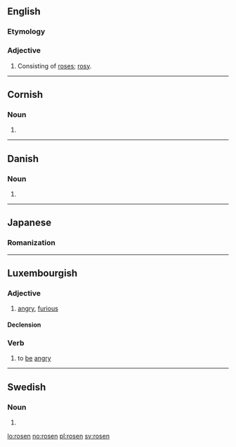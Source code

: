 ==English==

===Etymology===
{{suffix|rose|en}}

===Adjective===
{{en-adj}}

# {{obsolete}} Consisting of [[rose]]s; [[rosy]].

{{Webster 1913}}

----

==Cornish==

===Noun===
{{head|kw|noun form|g=f}}

# {{singulative of|ros|lang=kw}}

----

==Danish==

===Noun===
{{head|da|noun form|g=c}}

# {{form of|singular definite|rose|lang=da}}

----

==Japanese==

===Romanization===
{{ja-romaji|ろせん}}

----

==Luxembourgish==

===Adjective===
{{head|lb|adjective}}

# [[angry]], [[furious]]

====Declension====
{{lb-decl-adj}}

===Verb===
{{head|lb|verb}}

# to [[be]] [[angry]]

----

==Swedish==

===Noun===
{{head|sv|noun form}}

# {{sv-noun-form-def|ros}}

[[lo:rosen]]
[[no:rosen]]
[[pl:rosen]]
[[sv:rosen]]